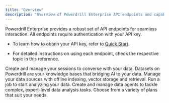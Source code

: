 ```yaml
---
title: "Overview"
description: "Overview of Powerdrill Enterprise API endpoints and capabilities"
---
```


Powerdrill Enterprise provides a robust set of API endpoints for seamless interaction. All endpoints require authentication with your API key.  

- To learn how to obtain your API key, refer to [Quick Start](quick-start-for-general).  

- For detailed instructions on using each endpoint, check the respective topic in this reference.



<CardGroup cols={2}>
<Card 
    title="Sessions" 
    icon="comment-dots" 
    href="/api-reference/create-session"
    >
    Create and manage your sessions to converse with your data.
</Card>
<Card 
    title="Datasets" 
    icon="database" 
    href="/api-reference/create-dataset"
    >
    Datasets on Powerdrill are your knowledge bases that bridging AI to your data.
</Card>
<Card 
    title="Data Sources" 
    icon="file-lines" 
    href="/api-reference/create-data-source"
    >
    Manage your data sources with offline indexing, vector storage and retrieval.
</Card>
<Card 
    title="Jobs" 
    icon="bag-shopping" 
    href="/api-reference/create-job"
    >
    Run a job to start analyzing your data.
</Card>
<Card 
    title="Agents" 
    icon="user" 
    href="/api-reference/create-agent"
    >
    Create and manage data agents to tackle complex, expert-level data analysis tasks.
</Card>
<Card 
    title="Subscriptions" 
    icon="cart-shopping" 
    href="/api-reference/create-subscription"
    >
    Choose from a variety of plans that suit your needs.
</Card>
</CardGroup>